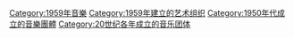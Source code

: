 {{Cat topic in year|topic=成立的音樂團體|year=1959}}

[[Category:1959年音樂|Category:1959年音樂]]
[[Category:1959年建立的艺术组织|Category:1959年建立的艺术组织]]
[[Category:1950年代成立的音樂團體|Category:1950年代成立的音樂團體]]
[[Category:20世纪各年成立的音乐团体|Category:20世纪各年成立的音乐团体]]